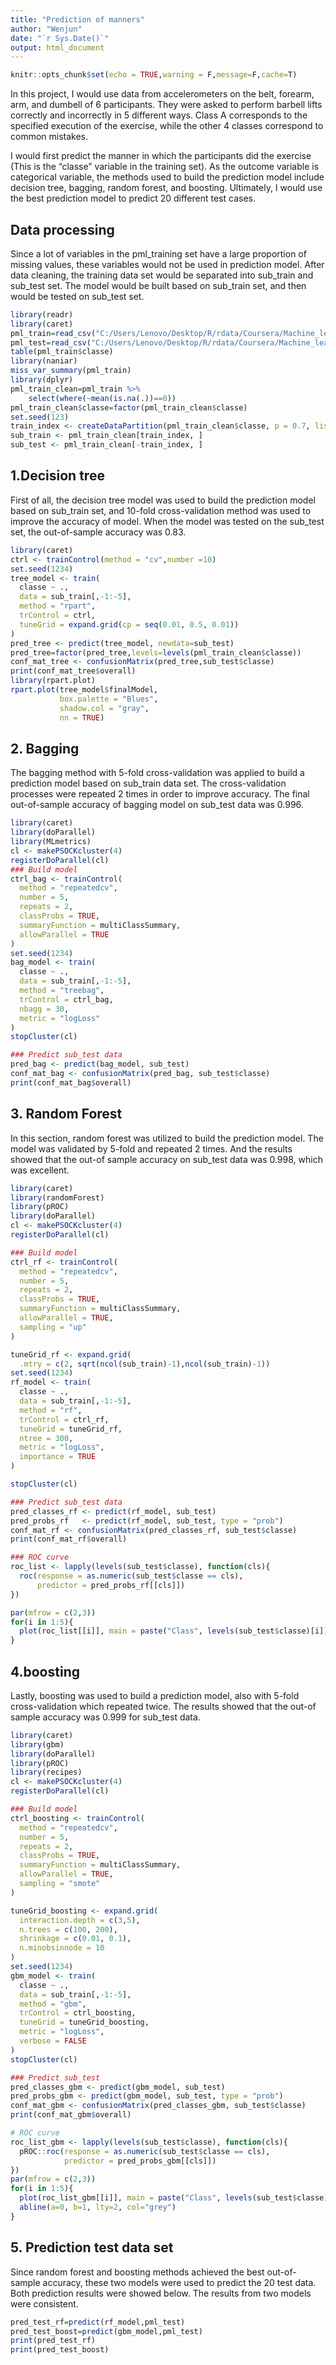 ---
title: "Prediction of manners"
author: "Wenjun"
date: "`r Sys.Date()`"
output: html_document
---

```{r setup, include=FALSE}
knitr::opts_chunk$set(echo = TRUE,warning = F,message=F,cache=T)
```

In this project, I would use data from accelerometers on the belt, forearm, arm, and dumbell of 6 participants. They were asked to perform barbell lifts correctly and incorrectly in 5 different ways. Class A corresponds to the specified execution of the exercise, while the other 4 classes correspond to common mistakes.

I would first predict the manner in which the participants did the exercise (This is the "classe" variable in the training set). As the outcome variable is categorical variable, the methods used to build the prediction model include decision tree, bagging, random forest, and boosting. Ultimately, I would use the best prediction model to predict 20 different test cases.

## Data processing

Since a lot of variables in the pml_training set have a large proportion of missing values, these variables would not be used in prediction model. After data cleaning, the training data set would be separated into sub_train and sub_test set. The model would be built based on sub_train set, and then would be tested on sub_test set.

```{r data processing, results='hide'}
library(readr)
library(caret)
pml_train=read_csv("C:/Users/Lenovo/Desktop/R/rdata/Coursera/Machine_learning/pml_training.csv")
pml_test=read_csv("C:/Users/Lenovo/Desktop/R/rdata/Coursera/Machine_learning/pml_testing.csv")
table(pml_train$classe)
library(naniar)
miss_var_summary(pml_train)
library(dplyr)
pml_train_clean=pml_train %>% 
    select(where(~mean(is.na(.))==0))
pml_train_clean$classe=factor(pml_train_clean$classe)
set.seed(123)
train_index <- createDataPartition(pml_train_clean$classe, p = 0.7, list = FALSE)
sub_train <- pml_train_clean[train_index, ]
sub_test <- pml_train_clean[-train_index, ]
```

## 1.Decision tree

First of all, the decision tree model was used to build the prediction model based on sub_train set, and 10-fold cross-validation method was used to improve the accuracy of model. When the model was tested on the sub_test set, the out-of-sample accuracy was 0.83.

```{r Decision tree}
library(caret)
ctrl <- trainControl(method = "cv",number =10)
set.seed(1234)
tree_model <- train(
  classe ~ ., 
  data = sub_train[,-1:-5],
  method = "rpart",
  trControl = ctrl,
  tuneGrid = expand.grid(cp = seq(0.01, 0.5, 0.01))
)
pred_tree <- predict(tree_model, newdata=sub_test)
pred_tree=factor(pred_tree,levels=levels(pml_train_clean$classe))
conf_mat_tree <- confusionMatrix(pred_tree,sub_test$classe)
print(conf_mat_tree$overall) 
library(rpart.plot)
rpart.plot(tree_model$finalModel, 
           box.palette = "Blues",  
           shadow.col = "gray",   
           nn = TRUE)
```

## 2. Bagging

The bagging method with 5-fold cross-validation was applied to build a prediction model based on sub_train data set. The cross-validation processes were repeated 2 times in order to improve accuracy. The final out-of-sample accuracy of bagging model on sub_test data was 0.996.

```{r bagging}
library(caret)
library(doParallel)
library(MLmetrics)
cl <- makePSOCKcluster(4)
registerDoParallel(cl)
### Build model
ctrl_bag <- trainControl(
  method = "repeatedcv",
  number = 5,             
  repeats = 2,
  classProbs = TRUE,      
  summaryFunction = multiClassSummary,  
  allowParallel = TRUE 
)
set.seed(1234)
bag_model <- train(
  classe ~ ., 
  data = sub_train[,-1:-5],
  method = "treebag",
  trControl = ctrl_bag,
  nbagg = 30,             
  metric = "logLoss"
)
stopCluster(cl)

### Predict sub_test data
pred_bag <- predict(bag_model, sub_test)
conf_mat_bag <- confusionMatrix(pred_bag, sub_test$classe)
print(conf_mat_bag$overall)
```

## 3. Random Forest

In this section, random forest was utilized to build the prediction model. The model was validated by 5-fold and repeated 2 times. And the results showed that the out-of sample accuracy on sub_test data was 0.998, which was excellent.

```{r random forest}
library(caret)        
library(randomForest) 
library(pROC)         
library(doParallel)   
cl <- makePSOCKcluster(4)  
registerDoParallel(cl)

### Build model
ctrl_rf <- trainControl(
  method = "repeatedcv",
  number = 5,          
  repeats = 2,
  classProbs = TRUE,        
  summaryFunction = multiClassSummary, 
  allowParallel = TRUE, 
  sampling = "up" 
)

tuneGrid_rf <- expand.grid(
  .mtry = c(2, sqrt(ncol(sub_train)-1),ncol(sub_train)-1))
set.seed(1234)
rf_model <- train(
  classe ~ .,
  data = sub_train[,-1:-5],
  method = "rf",
  trControl = ctrl_rf,
  tuneGrid = tuneGrid_rf,
  ntree = 300,              
  metric = "logLoss",       
  importance = TRUE         
)

stopCluster(cl)

### Predict sub_test data
pred_classes_rf <- predict(rf_model, sub_test)
pred_probs_rf   <- predict(rf_model, sub_test, type = "prob")
conf_mat_rf <- confusionMatrix(pred_classes_rf, sub_test$classe)
print(conf_mat_rf$overall)

### ROC curve
roc_list <- lapply(levels(sub_test$classe), function(cls){
  roc(response = as.numeric(sub_test$classe == cls),
      predictor = pred_probs_rf[[cls]])
})

par(mfrow = c(2,3))
for(i in 1:5){
  plot(roc_list[[i]], main = paste("Class", levels(sub_test$classe)[i]))
}
```

## 4.boosting

Lastly, boosting was used to build a prediction model, also with 5-fold cross-validation which repeated twice. The results showed that the out-of sample accuracy was 0.999 for sub_test data.

```{r boosting}
library(caret)        
library(gbm)          
library(doParallel)   
library(pROC) 
library(recipes)
cl <- makePSOCKcluster(4)
registerDoParallel(cl)

### Build model
ctrl_boosting <- trainControl(
  method = "repeatedcv",
  number = 5,             
  repeats = 2,
  classProbs = TRUE,      
  summaryFunction = multiClassSummary,
  allowParallel = TRUE,
  sampling = "smote"
)

tuneGrid_boosting <- expand.grid(
  interaction.depth = c(3,5),   
  n.trees = c(100, 200),        
  shrinkage = c(0.01, 0.1),     
  n.minobsinnode = 10           
)
set.seed(1234)
gbm_model <- train(
  classe ~ .,
  data = sub_train[,-1:-5],
  method = "gbm",        
  trControl = ctrl_boosting,
  tuneGrid = tuneGrid_boosting,
  metric = "logLoss",    
  verbose = FALSE   
) 
stopCluster(cl)

### Predict sub_test
pred_classes_gbm <- predict(gbm_model, sub_test)
pred_probs_gbm <- predict(gbm_model, sub_test, type = "prob")
conf_mat_gbm <- confusionMatrix(pred_classes_gbm, sub_test$classe)
print(conf_mat_gbm$overall)

# ROC curve
roc_list_gbm <- lapply(levels(sub_test$classe), function(cls){
  pROC::roc(response = as.numeric(sub_test$classe == cls),
            predictor = pred_probs_gbm[[cls]])
})
par(mfrow = c(2,3))
for(i in 1:5){
  plot(roc_list_gbm[[i]], main = paste("Class", levels(sub_test$classe)[i]))
  abline(a=0, b=1, lty=2, col="grey")
}
```

## 5. Prediction test data set

Since random forest and boosting methods achieved the best out-of-sample accuracy, these two models were used to predict the 20 test data. Both prediction results were showed below. The results from two models were consistent. 
```{r predict test data}
pred_test_rf=predict(rf_model,pml_test)
pred_test_boost=predict(gbm_model,pml_test)
print(pred_test_rf)
print(pred_test_boost)
```

